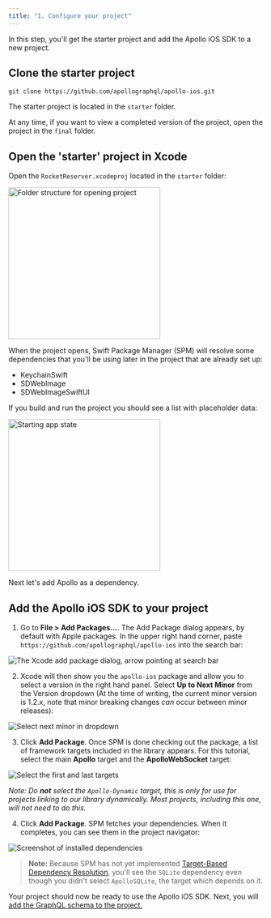 ```yaml
---
title: "1. Configure your project"
---
```


In this step, you'll get the starter project and add the Apollo iOS SDK to a new project.

## Clone the starter project

```text
git clone https://github.com/apollographql/apollo-ios.git
```

The starter project is located in the `starter` folder.

At any time, if you want to view a completed version of the project, open the project in the `final` folder.

## Open the 'starter' project in Xcode

Open the `RocketReserver.xcodeproj` located in the `starter` folder:

<img alt="Folder structure for opening project" class="screenshot" src="images/starting_project_structure.png" width="300"/>

When the project opens, Swift Package Manager (SPM) will resolve some dependencies that you'll be using later in the project that are already set up:

* KeychainSwift
* SDWebImage
* SDWebImageSwiftUI

If you build and run the project you should see a list with placeholder data:

<img alt="Starting app state" class="screenshot" src="images/starting_app_state_simulator.png" width="300"/>

Next let's add Apollo as a dependency.

## Add the Apollo iOS SDK to your project

1. Go to **File > Add Packages...**. The Add Package dialog appears, by default with Apple packages. In the upper right hand corner, paste `https://github.com/apollographql/apollo-ios` into the search bar:

<img src="images/add_package_dialog.png" class="screenshot" alt="The Xcode add package dialog, arrow pointing at search bar"/>

2. Xcode will then show you the `apollo-ios` package and allow you to select a version in the right hand panel. Select **Up to Next Minor** from the Version dropdown (At the time of writing, the current minor version is 1.2.x, note that minor breaking changes _can_ occur between minor releases):

<img src="images/next_minor.png" class="screenshot" alt="Select next minor in dropdown"/>

3. Click **Add Package**. Once SPM is done checking out the package, a list of framework targets included in the library appears. For this tutorial, select the main **Apollo** target and the **ApolloWebSocket** target:

<img src="images/select_libs.png" class="screenshot" alt="Select the first and last targets"/>

_Note: Do **not** select the `Apollo-Dynamic` target, this is only for use for projects linking to our library dynamically. Most projects, including this one, will not need to do this._
    
4. Click **Add Package**. SPM fetches your dependencies. When it completes, you can see them in the project navigator:

<img src="images/installed_dependencies.png" class="screenshot" alt="Screenshot of installed dependencies"/>

> **Note:** Because SPM has not yet implemented [Target-Based Dependency Resolution](https://github.com/apple/swift-evolution/blob/master/proposals/0226-package-manager-target-based-dep-resolution.md), you'll see the `SQLite` dependency even though you didn't select `ApolloSQLite`, the target which depends on it.

Your project should now be ready to use the Apollo iOS SDK. Next, you will [add the GraphQL schema to the project.](tutorial-add-graphql-schema)